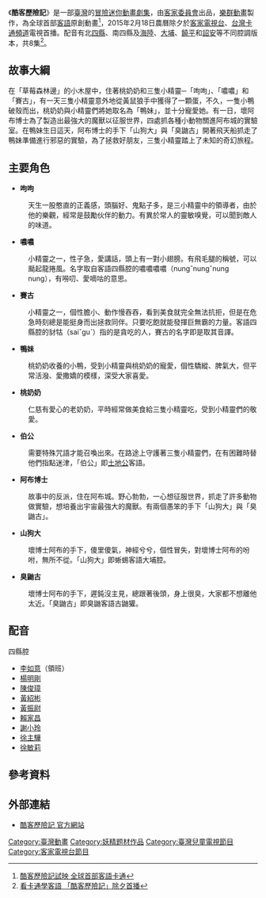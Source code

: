 {{Infobox television
| show_name = 酷客歷險記
| original_name = 
| image = 酷客歷險記.png
| image_size = 
| caption = 
| genre = [[冒險片|冒險]]<br>[[喜劇|喜劇]]
| distributor = 
| creator = [[客家委員會|客家委員會]]
| director = [[程群|程群]]
| producer = 劉芳菁
| writer = [[程群|程群]]、劉芳菁
| screenplay = 
| story = [[程群|程群]]、劉芳菁
| based on =
| narrator = 
| starring = {{Plainlist|
*[[李如意|李如意]]
*[[楊明剛|楊明剛]]
*[[陳俊璋|陳俊璋]]
*[[黃紹彬|黃紹彬]]
*[[黃振尉|黃振尉]]
*[[賴家昌|賴家昌]]
*[[謝小玲|謝小玲]]
*[[徐主驊|徐主驊]]
*[[徐敏莉|徐敏莉]]
}}
| music = [[杰瑞音樂|-{杰}-瑞音樂]]
| cinematography = 
| editing = [[劉家維|劉家維]]
| studio = [[樂群動畫|樂群動畫]]
| budget = 
| country = {{TWN}}
| language = [[客語|客語]]
| network = [[客家電視台|客家電視台]]、[[中視|中視]]、[[台灣卡通頻道|台灣卡通頻道]]、[[八大綜合台|八大綜合台]]、[[八大娛樂台|八大娛樂台]]
| first_run = {{TWN}}
| first_aired = {{start date|2015|2|18}}
| last_aired = {{end date|2015|2|21}}
| runtime = 11分鐘
| num_episodes = 8
| website = https://web.archive.org/web/20150225212735/http://child.hakka.gov.tw/cool3/
}}

《'''酷客歷險記'''》是一部[[臺灣|臺灣]]的[[冒險片|冒險]][[迷你動畫劇集|迷你動畫劇集]]，由[[客家委員會|客家委員會]]出品，[[樂群動畫|樂群動畫]]製作，為全球首部[[客語|客語]]原創動畫<ref>[http://m.ftv.com.tw/newscontent.aspx?sno=2015127L04M1 酷客歷險記試映 全球首部客語卡通]</ref>，2015年2月18日農曆除夕於[[客家電視台|客家電視台]]、[[台灣卡通頻道|台灣卡通頻道]]電視首播。配音有北[[四縣話|四縣]]、南四縣及[[海陸腔|海陸]]、[[大埔腔|大埔]]、[[饒平腔|饒平]]和[[詔安腔|詔安]]等不同腔調版本，共8集<ref>[http://web.pts.org.tw/hakka/news/detail.php?id=119527 看卡通學客語 「酷客歷險記」除夕首播]</ref>。

==故事大綱==
在「草莓森林邊」的小木屋中，住著桃奶奶和三隻小精靈─「呴呴」、「噥噥」和「賽古」，有一天三隻小精靈意外地從黃鼠狼手中獲得了一顆蛋，不久，一隻小鴨破殼而出，桃奶奶與小精靈們將她取名為「鴨妹」，並十分寵愛她。有一日，壞阿布博士為了製造出最強大的魔獸以征服世界，四處抓各種小動物關進阿布城的實驗室。在鴨妹生日這天，阿布博士的手下「山狗大」與「臭鼬古」開著飛天船抓走了鴨妹準備進行邪惡的實驗，為了拯救好朋友，三隻小精靈踏上了未知的奇幻旅程。

==主要角色==
*'''呴呴'''
:天生一股憨直的正義感，頭腦好、鬼點子多，是三小精靈中的領導者，由於他的樂觀，經常是鼓勵伙伴的動力。有異於常人的靈敏嗅覺，可以聞到敵人的味道。

*'''噥噥'''
:小精靈之一，性子急，愛講話，頭上有一對小翅膀。有飛毛腿的稱號，可以颳起龍捲風。名字取自客語四縣腔的噥噥噥噥（nungˇnungˇnung nung），有嘮叨、愛嘀咕的意思。

*'''賽古'''
:小精靈之一，個性膽小、動作慢吞吞，看到美食就完全無法抗拒，但是在危急時刻總是能挺身而出拯救同伴。只要吃飽就能發揮巨無霸的力量。客語四縣腔的豺牯（saiˇguˋ）指的是貪吃的人，賽古的名字即是取其音譯。

*'''鴨妹'''
:桃奶奶收養的小鴨，受到小精靈與桃奶奶的寵愛，個性驕縱、脾氣大，但平常活潑、愛撒嬌的模樣，深受大家喜愛。

*'''桃奶奶'''
:仁慈有愛心的老奶奶，平時經常做美食給三隻小精靈吃，受到小精靈們的敬愛。

*'''伯公'''
:需要特殊咒語才能召喚出來。在路途上守護著三隻小精靈們，在有困難時替他們指點迷津，「伯公」即[[土地公|土地公]]客語。

*'''阿布博士'''
:故事中的反派，住在阿布城。野心勃勃，一心想征服世界，抓走了許多動物做實驗，想培養出宇宙最強大的魔獸。有兩個愚笨的手下「山狗大」與「臭鼬古」。

*'''山狗大'''
:壞博士阿布的手下，傻里傻氣，神經兮兮，個性冒失，對壞博士阿布的吩咐，無所不從。「山狗大」即蜥蜴客語大埔腔。

*'''臭鼬古'''
:壞博士阿布的手下，遲鈍沒主見，總跟著後頭，身上很臭，大家都不想離他太近。「臭鼬古」即臭鼬客語古鼬獾。

==配音==
;四縣腔
*[[李如意|李如意]]（領班）
*[[楊明剛|楊明剛]]
*[[陳俊璋|陳俊璋]]
*[[黃紹彬|黃紹彬]]
*[[黃振尉|黃振尉]]
*[[賴家昌|賴家昌]]
*[[謝小玲|謝小玲]]
*[[徐主驊|徐主驊]]
*[[徐敏莉|徐敏莉]]

==參考資料==
{{reflist}}

==外部連結==
*[https://web.archive.org/web/20150225212735/http://child.hakka.gov.tw/cool3/ 酷客歷險記 官方網站]

[[Category:臺灣動畫|Category:臺灣動畫]]
[[Category:妖精题材作品|Category:妖精题材作品]]
[[Category:臺灣兒童電視節目|Category:臺灣兒童電視節目]]
[[Category:客家電視台節目|Category:客家電視台節目]]
